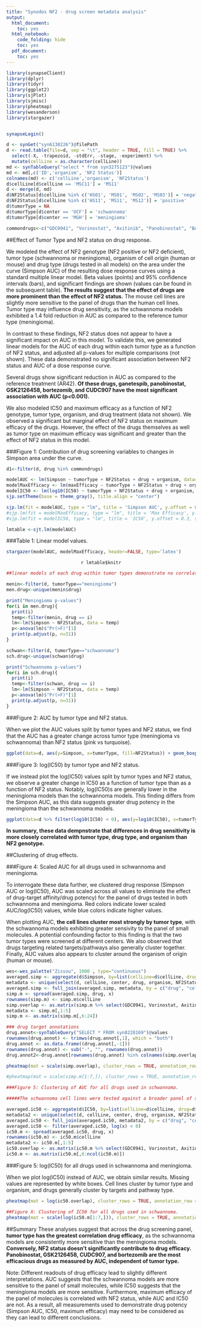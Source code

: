 ```yaml
---
title: "Synodos NF2 - drug screen metadata analysis"
output:
  html_document:
    toc: yes
  html_notebook:
    code_folding: hide
    toc: yes
  pdf_document:
    toc: yes
---
```


```r
library(synapseClient)
library(dplyr)
library(tidyr)
library(ggplot2)
library(sjPlot)
library(sjmisc)
library(pheatmap)
library(wesanderson)
library(stargazer)


synapseLogin()

d <- synGet("syn6138226")@filePath
d <- read.table(file=d, sep = "\t", header = TRUE, fill = TRUE) %>%
  select(-X, -trapezoid, -stdErr, -stage, -experiment) %>%
  mutate(cellLine = as.character(cellLine))
md <- synTableQuery("select * from syn3275123")@values
md <- md[,c('ID','organism', 'NF2 Status')]
colnames(md) <- c('cellLine','organism', 'NF2Status')
d$cellLine[d$cellLine == 'MSC11'] = 'MS11'
d <- merge(d, md)
d$NF2Status[d$cellLine %in% c('HS01', 'MS01', 'MS02', 'MS03')] = 'negative'
d$NF2Status[d$cellLine %in% c('HS11', 'MS11', 'MS12')] = 'positive'
d$tumorType = NA
d$tumorType[d$center == 'UCF'] = 'schwannoma'
d$tumorType[d$center == 'MGH'] = 'meningioma'

commondrugs<-c("GDC0941", "Vorinostat", "Axitinib", "Panobinostat", "Bortezomib", "CUDC907", "Everolimus", "AR42", "AZD2014", "GDC0980", "Ganetespib", "GSK2126458")

```

##Effect of Tumor Type and NF2 status on drug response. 

We modeled the effect of NF2 genotype (NF2 positive or NF2 deficient), tumor type (schwannoma or meningioma), organism of cell origin (human or mouse) and drug type (drugs tested in all models) on the area under the curve (Simpson AUC) of the resulting dose response curves using a standard multiple linear model. Beta values (points) and 95% confidence intervals (bars), and significant findings are shown (values can be found in the subsequent table). **The results suggest that the effect of drugs are more prominent than the effect of NF2 status.**  The mouse cell lines are slightly more sensitive to the panel of drugs than the human cell lines. Tumor type may influence drug sensitivity, as the schwannoma models exhibited a 1.4 fold reduction in AUC as compared to the reference tumor type (meningioma). 

In contrast to these findings, NF2 status does not appear to have a significant impact on AUC in this model. To validate this, we generated linear models for the AUC of each drug within each tumor type as a function of NF2 status, and adjusted all p-values for multiple comparisons (not shown). These data demonstrated no significant association between NF2 status and AUC of a dose response curve. 

Several drugs show significant reduction in AUC as compared to the reference treatment (AR42). **Of these drugs, ganetespib, panobinostat, GSK2126458, bortezomib, and CUDC907 have the most significant association with AUC (p<0.001).**

We also modeled IC50 and maximum efficacy as a function of NF2 genotype, tumor type, organism, and drug treatment (data not shown). We observed a significant but marginal effect of NF2 status on maximum efficacy of the drugs. However, the effect of the drugs themselves as well as tumor type on maximum efficacy was significant and greater than the effect of NF2 status in this model. 

###Figure 1: Contribution of drug screening variables to changes in Simpson area under the curve. 

```r
d1<-filter(d, drug %in% commondrugs)

modelAUC <- lm(Simpson ~ tumorType + NF2Status + drug + organism, data=d1)
modelMaxEfficacy <- lm(maxEfficacy ~ tumorType + NF2Status + drug + organism, data=d1)
modelIC50 <- lm(log10(IC50) ~ tumorType + NF2Status + drug + organism, data=d1)
sjp.setTheme(base = theme_gray(), title.align = "center")

sjp.lm(fit = modelAUC, type = "lm", title = 'Simpson AUC', y.offset = 0.3, show.values = FALSE)
#sjp.lm(fit = modelMaxEfficacy, type = "lm", title = 'Max Efficacy', y.offset = 0.3, show.values = FALSE)
#sjp.lm(fit = modelIC50, type = "lm", title = 'IC50', y.offset = 0.3, show.values = FALSE)

```

```r
lmtable <-sjt.lm(modelAUC)
```

###Table 1: Linear model values.

```r
stargazer(modelAUC, modelMaxEfficacy, header=FALSE, type='latex')
```

<center>
 `r lmtable$knitr`
</center>



```r
##linear models of each drug within tumor types demonstrate no correlation between AUC and NF2 status, not shown in report

menin<-filter(d, tumorType=="meningioma")
men.drug<-unique(menin$drug)

print("Meningioma p-values")
for(i in men.drug){
  print(i)
  temp<-filter(menin, drug == i)
  lm<-lm(Simpson ~ NF2Status, data = temp)
  p<-anova(lm)$"Pr(>F)"[1]
  print(p.adjust(p, n=31))
}

schwan<-filter(d, tumorType=="schwannoma")
sch.drug<-unique(schwan$drug)

print("Schwannoma p-values")
for(i in sch.drug){
  print(i)
  temp<-filter(schwan, drug == i)
  lm<-lm(Simpson ~ NF2Status, data = temp)
  p<-anova(lm)$"Pr(>F)"[1]
  print(p.adjust(p, n=31))
}

```

###Figure 2: AUC by tumor type and NF2 status.

When we plot the AUC values split by tumor types and NF2 status, we find that the AUC has a greater change across tumor type (meningioma vs schwannoma) than NF2 status (pink vs turquoise). 

```r
  
ggplot(data=d, aes(y=Simpson, x=tumorType, fill=NF2Status)) + geom_boxplot() + facet_grid( ~ organism) + labs(title="", x="", y="Area Under the Curve (Simpson AUC)") + theme(strip.text.x = element_text(size = 12))
```

###Figure 3: log(IC50) by tumor type and NF2 status.

If we instead plot the log(IC50) values split by tumor types and NF2 status, we observe a greater change in IC50 as a function of tumor type than as a function of NF2 status. Notably, log(IC50)s are generally lower in the meningioma models than the schwannoma models. This finding differs from the Simpson AUC, as this data suggests greater drug potency in the meningioma than the schwannoma models. 

```r
ggplot(data=d %>% filter(log10(IC50) < 0), aes(y=log10(IC50), x=tumorType, fill=NF2Status)) + geom_boxplot() + facet_grid( ~ organism, labeller =) + labs(title="", x="", y=expression('log(IC'[50]*")")) + theme(strip.text.x = element_text(size = 12))

```
**In summary, these data dempnstrate that differences in drug sensitivity is more closely correlated with tumor type, drug type, and organism than NF2 genotype.** 

##Clustering of drug effects. 

###Figure 4: Scaled AUC for all drugs used in schwannoma and meningioma.

To interrogate these data further, we clustered drug response (Simpson AUC or log(IC50), AUC was scaled across all values to eliminate the effect of drug-target affinity/drug potency) for the panel of drugs tested in both schwannoma and meningioma. Red colors indicate lower scaled AUC/log(IC50) values, while blue colors indicate higher values.

When plotting AUC, **the cell lines cluster most strongly by tumor type**, with the schwannoma models exhibiting greater sensivity to the panel of small molecules. A potential confounding factor to this finding is that the two tumor types were screened at different centers. We also observed that drugs targeting related targets/pathways also generally cluster together. Finally, AUC values also appears to cluster around the organism of origin (human or mouse). 


```r

wes<-wes_palette("Zissou", 1000 , type="continuous")
averaged.simp <- aggregate(d$Simpson, by=list(cellLine=d$cellLine, drug=d$drug), data=d, FUN=mean)
metadata <- unique(select(d, cellLine, center, drug, organism, NF2Status, tumorType))
averaged.simp <- full_join(averaged.simp, metadata, by = c("drug", "cellLine"))
simp.m <- spread(averaged.simp, drug, x)
rownames(simp.m) <- simp.m$cellLine
simp.overlap <- as.matrix(simp.m %>% select(GDC0941, Vorinostat, Axitinib, Panobinostat, Bortezomib, CUDC907, Everolimus, AR42, AZD2014, GDC0980, Ganetespib, GSK2126458))
metadata <- simp.m[,1:5]
simp.m <- as.matrix(simp.m[,6:24])

### drug target annotations
drug.annot<-synTableQuery("SELECT * FROM syn8228169")@values
rownames(drug.annot) <- trimws(drug.annot[,1], which = "both")
drug.annot <- as.data.frame((drug.annot[,-1]))
rownames(drug.annot) <- sub("-", "", rownames(drug.annot))
drug.annot2<-drug.annot[rownames(drug.annot) %in% colnames(simp.overlap),]

pheatmap(mat = scale(simp.overlap), cluster_rows = TRUE, annotation_row = metadata %>% select(NF2Status), annotation_col = drug.annot2 %>% select(Pathway), color = rev(wes), cellwidth = 12, cellheight = 12, border_color = 'grey', main = 'Area Under the Curve (AUC)')
```



```r
#pheatmap(mat = scale(simp.m[1:7,]), cluster_rows = TRUE, annotation_row = metadata[1:7,] %>% select(tumorType, NF2Status, organism), annotation_col = drug.annot %>% select(Pathway), color = rev(wes), cellwidth = 12, cellheight = 12, border_color = 'grey', main = 'Area Under the Curve (AUC)')

###Figure 5: Clustering of AUC for all drugs used in schwannoma.

#####The schwannoma cell lines were tested against a broader panel of small molecules, the responses of which are plotted here. The cell lines cluster #####by organism. Clustering of the drugs by target/pathway type is less evident in this analysis.

averaged.ic50 <- aggregate(d$IC50, by=list(cellLine=d$cellLine, drug=d$drug), data=d, FUN=mean)
metadata2 <- unique(select(d, cellLine, center, drug, organism, NF2Status, tumorType))
averaged.ic50 <- full_join(averaged.ic50, metadata2, by = c("drug", "cellLine"))
averaged.ic50 <- filter(averaged.ic50, log(x) < 0)
ic50.m <- spread(averaged.ic50, drug, x)
rownames(ic50.m) <- ic50.m$cellLine
metadata2 <- ic50.m[,1:5]
ic50.overlap <- as.matrix(ic50.m %>% select(GDC0941, Vorinostat, Axitinib, Panobinostat, Bortezomib, CUDC907, Everolimus, AR42, AZD2014, GDC0980, Ganetespib, GSK2126458))
ic50.m <- as.matrix(ic50.m[,6:ncol(ic50.m)])
```

###Figure 5: log(IC50) for all drugs used in schwannoma and meningioma.

When we plot log(IC50) instead of AUC, we obtain similar results. Missing values are represented by white boxes. Cell lines cluster by tumor type and organism, and drugs generally cluster by targets and pathway type. 

```r
pheatmap(mat = log(ic50.overlap), cluster_rows = TRUE, annotation_row = metadata2 %>% select(NF2Status), annotation_col = drug.annot2 %>% select(Pathway), color = rev(wes), cellwidth = 12, cellheight = 12, border_color = 'grey', main = 'log(IC50)')
```


```r
##Figure X: Clustering of IC50 for all drugs used in schwannoma.
pheatmap(mat = scale(log(ic50.m[1:7,])), cluster_rows = TRUE, annotation_row = metadata2[1:7,] %>% select(tumorType, NF2Status, organism), annotation_col = drug.annot %>% select(Pathway), color = rev(wes), cellwidth = 12, cellheight = 12, border_color = 'grey', main = 'scaled log(IC50)')
```

##Summary
These analyses suggest that across the drug screening panel, **tumor type has the greatest correlation drug efficacy**, as the schwannoma models are consistently more sensitive than the meningioma models. **Conversely, NF2 status doesn't significantly contribute to drug efficacy. Panobinostat, GSK2126458, CUDC907, and bortezomib are the most efficacious drugs as measured by AUC, independent of tumor type.** 

Note: Different readouts of drug efficacy lead to slightly different interpretations. AUC suggests that the schwannoma models are more sensitive to the panel of small molecules, while IC50 suggests that the meningioma models are more sensitive. Furthermore, maximum efficacy of the panel of molecules is correlated with NF2 status, while AUC and IC50 are not. As a result, all measurements used to demonstrate drug potency (Simpson AUC, IC50, maximum efficacy) may need to be considered as they can lead to different conclusions. 
